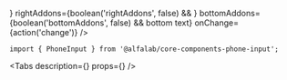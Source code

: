 


<Meta
    title='Компоненты/PhoneInput'
    component={PhoneInput}
/>


<!-- Canvas -->

<Story name='PhoneInput'>
    <PhoneInput
        block={boolean('block', false)}
        size={select('size', ['s', 'm', 'l', 'xl'], 's')}
        error={text('error', '')}
        hint={text('hint', '')}
        label={text('label', '')}
        leftAddons={boolean('leftAddons', false) && <Icon />}
        rightAddons={boolean('rightAddons', false) && <Icon />}
        bottomAddons={boolean('bottomAddons', false) && <span>bottom text</span>}
        onChange={action('change')}
    />
</Story>


<!-- Docs -->

<ComponentHeader
    name='PhoneInput'
    version={version}
    package='@alfalab/core-components-phone-input'
    stage={2}
/>

```tsx
import { PhoneInput } from '@alfalab/core-components-phone-input';
```


<Tabs
    description={<Description />}
    props={<Props of={PhoneInput} />}
/>


